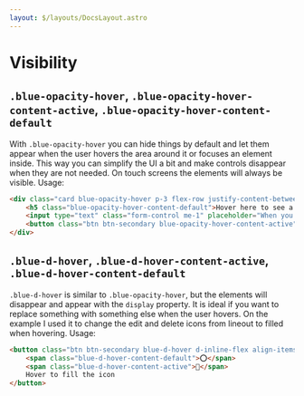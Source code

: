 ```yaml
---
layout: $/layouts/DocsLayout.astro
---
```



# Visibility

## `.blue-opacity-hover`, `.blue-opacity-hover-content-active`, `.blue-opacity-hover-content-default`

With `.blue-opacity-hover` you can hide things by default and let them appear when the user hovers the area around it or focuses an element inside.
This way you can simplify the UI a bit and make controls disappear when they are not needed. On touch screens the elements will always be visible.
Usage:

```html use:RenderBlock
<div class="card blue-opacity-hover p-3 flex-row justify-content-between">
    <h5 class="blue-opacity-hover-content-default">Hover here to see a button</h5>
    <input type="text" class="form-control me-1" placeholder="When you focus me, the button should appear too" />
    <button class="btn btn-secondary blue-opacity-hover-content-active">Hey there</button>
</div>
```

## `.blue-d-hover`, `.blue-d-hover-content-active`, `.blue-d-hover-content-default`

`.blue-d-hover` is similar to `.blue-opacity-hover`, but the elements will disappear and appear with the `display` property.
It is ideal if you want to replace something with something else when the user hovers. On the example I used it to change the edit and delete icons from lineout to filled when hovering.
Usage:

```html use:RenderBlock
<button class="btn btn-secondary blue-d-hover d-inline-flex align-items-center gap-1">
    <span class="blue-d-hover-content-default">⭕</span>
    <span class="blue-d-hover-content-active">🔵</span>
    Hover to fill the icon
</button>
```
